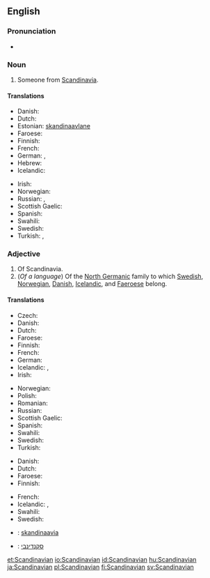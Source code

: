 {{wikipedia}}
==English==

===Pronunciation===
* {{audio|en-us-Scandinavian.ogg|Audio (US)}}

===Noun===
{{en-noun}}

# Someone from [[Scandinavia]].

====Translations====
{{trans-top|someone from Scandinavia}}
* Danish: {{t-|da|skandinav|c}}
* Dutch: {{t-|nl|Scandinaaf}}
* Estonian: [[skandinaavlane]]
* Faroese: {{t-|fo|skandinavi|m}}
* Finnish: {{t+|fi|skandinaavi}}
* French: {{t+|fr|scandinave}}
* German: {{t-|de|Skandinavier|m}}, {{t-|de|Skandinavierin|f}}
* Hebrew: {{t+|he|סקנדינבי}}
* Icelandic: {{t-|is|Skandinavi|m}}
{{trans-mid}}
* Irish: {{t-|ga|Lochlannach|m}}
* Norwegian: {{t-|no|skandinav}}
* Russian: {{t+|ru|скандинав|m|tr=skandináv|sc=Cyrl}}, {{t+|ru|скандинавка|f|tr=skandinávka|sc=Cyrl}}
* Scottish Gaelic: {{t-|gd|Lochlannach|m}}
* Spanish: {{t+|es|escandinavo|m}}
* Swahili: {{t-|sw|Mskandinavi}}
* Swedish: {{t+|sv|skandinav|c}}
* Turkish: {{t+|tr|İskandinav}}, {{t-|tr|İskandinavyalı}}
{{trans-bottom}}

===Adjective===
{{en-adj}}

# Of Scandinavia.
# (''Of a language'') Of the [[North Germanic]] family to which [[Swedish]], [[Norwegian]], [[Danish]], [[Icelandic]], and [[Faeroese]] belong.

====Translations====
{{trans-top|of Scandinavia}}
* Czech: {{t+|cs|skandinávský}}
* Danish: {{t-|da|skandinavisk}}
* Dutch: {{t-|nl|scandinavisch}}
* Faroese: {{t-|fo|skandinaviskur|m}}
* Finnish: {{t-|fi|skandinaavinen}}
* French: {{t+|fr|scandinave}}
* German: {{t+|de|skandinavisch}}
* Icelandic: {{t-|is|skandinavískur|m}}, {{t+|is|norrænn|m}}
* Irish: {{t-|ga|Lochlannach}}
{{trans-mid}}
* Norwegian: {{t+|no|skandinavisk}}
* Polish: {{t+|pl|skandynawski|m}}
* Romanian: {{t-|ro|scandinav}}
* Russian: {{t+|ru|скандинавский|tr=skandinávskij|sc=Cyrl}}
* Scottish Gaelic: {{t-|gd|Lochlannach}}
* Spanish: {{t+|es|escandinavo}}
* Swahili: {{t-|sw|-a Uskandinavi}}
* Swedish: {{t+|sv|skandinavisk}}
* Turkish: {{t+|tr|İskandinav}}
{{trans-bottom}}

{{trans-top|of the North Germanic family of languages}}
* Danish: {{t-|da|skandinavisk}}
* Dutch: {{t-|nl|Scandinavisch}}
* Faroese: {{t-|fo|skandinaviskur|m}}
* Finnish: {{t-|fi|skandinaavinen}}
{{trans-mid}}
* French: {{t+|fr|scandinave}}
* Icelandic: {{t-|is|skandinavískur|m}}, {{t+|is|norrænn|m}}
* Swahili: {{t-|sw|-a Kiskandinavi}}
* Swedish: {{t+|sv|skandinavisk}}
{{trans-bottom}}

{{checktrans-top}}
* {{ttbc|et}}: [[skandinaavia]]
* {{ttbc|he}}: [[סקנדינבי]]
{{trans-bottom}}

[[et:Scandinavian]]
[[io:Scandinavian]]
[[id:Scandinavian]]
[[hu:Scandinavian]]
[[ja:Scandinavian]]
[[pl:Scandinavian]]
[[fi:Scandinavian]]
[[sv:Scandinavian]]